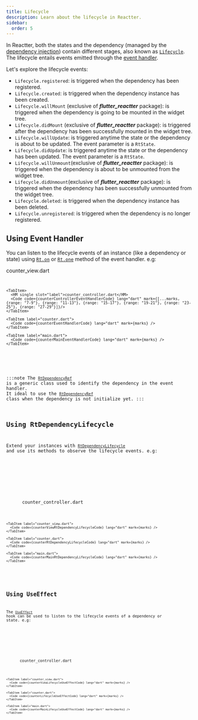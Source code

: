 ```yaml
---
title: Lifecycle
description: Learn about the lifecycle in Reactter.
sidebar:
  order: 5
---
```







In Reactter, both the states and the dependency (managed by the [dependency injection](/reactter/core_concepts/dependency_injection)) contain different stages,
also known as <HT><a href="https://pub.dev/documentation/reactter/latest/reactter/Lifecycle.html" target="_blank">`Lifecycle`</a></HT>.
The lifecycle entails events emitted through the [event handler](/reactter/core_concepts/event_handler).

Let's explore the lifecycle events:

- <HE>`Lifecycle.registered`</HE>: is triggered when the dependency has been registered.
- <HE>`Lifecycle.created`</HE>: is triggered when the dependency instance has been created.
- <HE>`Lifecycle.willMount`</HE> (exclusive of _**flutter_reactter**_ package): is triggered when the dependency is going to be mounted in the widget tree.
- <HE>`Lifecycle.didMount`</HE> (exclusive of _**flutter_reactter**_ package): is triggered after the dependency has been successfully mounted in the widget tree.
- <HE>`Lifecycle.willUpdate`</HE>: is triggered anytime the state or the dependency is about to be updated. The event parameter is a <HT>`RtState`</HT>.
- <HE>`Lifecycle.didUpdate`</HE>: is triggered anytime the state or the dependency has been updated. The event parameter is a <HT>`RtState`</HT>.
- <HE>`Lifecycle.willUnmount`</HE>(exclusive of _**flutter_reactter**_ package): is triggered when the dependency is about to be unmounted from the widget tree.
- <HE>`Lifecycle.didUnmount`</HE>(exclusive of _**flutter_reactter**_ package): is triggered when  the dependency has been successfully unmounted from the widget tree.
- <HE>`Lifecycle.deleted`</HE>: is triggered when the dependency instance has been deleted.
- <HE>`Lifecycle.unregistered`</HE>: is triggered when the dependency is no longer registered.

## Using Event Handler

You can listen to the lifecycle events of an instance (like a dependency or state) using <HM>[`Rt.on`](/reactter/api/methods/event_handler_methods/#rton)</HM> or <HM>[`Rt.one`](/reactter/api/methods/event_handler_methods/#rtone)</HM> method of the event handler. e.g:

<TipLifecycleExample />

<CodeTabs>
  <ZappButton path="examples/lifecycle_event_handler"/>

  <Tabs>
    <TabItem>
      <HM single slot="label">counter_view.dart</HM>
      <Code code={counterViewEventHandlerCode} lang="dart" collapse={["34-60"]} mark={[...marks, {range: "11-15"}, {range: "17-21"}, {range: "23-27"}, {range: "29-33"}]} />
    </TabItem>

    <TabItem>
      <HM single slot="label">counter_controller.dart</HM>
      <Code code={counterControllerEventHandlerCode} lang="dart" mark={[...marks, {range: "7-9"}, {range: "11-13"}, {range: "15-17"}, {range: "19-21"}, {range: "23-25"}, {range: "27-29"}]}/>
    </TabItem>

    <TabItem label="counter.dart">
      <Code code={counterEventHandlerCode} lang="dart" mark={marks} />
    </TabItem>

    <TabItem label="main.dart">
      <Code code={counterMainEventHandlerCode} lang="dart" mark={marks} />
    </TabItem>
  </Tabs>
</CodeTabs>

:::note
  The <HT>[`RtDependencyRef`](/reactter/api/classes/rt_dependency_ref)</HT> is a generic class used to identify the dependency in the event handler.
  It ideal to use the <HT>[`RtDependencyRef`](/reactter/api/classes/rt_dependency_ref)</HT> class when the dependency is not initialize yet.
:::

## Using RtDependencyLifecycle

Extend your instances with <HT>[`RtDependencyLifecycle`](/reactter/api/classes/)</HT>
and use its methods to observe the lifecycle events. e.g:

<TipLifecycleExample />

<CodeTabs>
  <ZappButton path="examples/"/>

  <Tabs>
    <TabItem>
      <HM single slot="label">counter_controller.dart</HM>
      <Code code={counterControllerRtDependencyLifecycleCode} lang="dart" mark={[...marks, {range: "14-17"}, {range: "19-22"}, {range: "24-27"}, {range: "29-32"}, {range: "34-37"}, {range: "39-42"}, {range: "44-47"}]}/>
    </TabItem>

    <TabItem label="counter_view.dart">
      <Code code={counterViewRtDependencyLifecycleCode} lang="dart" mark={marks} />
    </TabItem>

    <TabItem label="counter.dart">
      <Code code={counterRtDependencyLifecycleCode} lang="dart" mark={marks} />
    </TabItem>

    <TabItem label="main.dart">
      <Code code={counterMainRtDependencyLifecycleCode} lang="dart" mark={marks} />
    </TabItem>
  </Tabs>
</CodeTabs>

## Using UseEffect

The <HT>[`UseEffect`](/reactter/api/hooks/use_effect)</HT> hook can be used to listen to the lifecycle events of a dependency or state. e.g:

<TipLifecycleExample />

<CodeTabs>
  <ZappButton path="examples/lifecycle_use_effect"/>

  <Tabs>
    <TabItem>
      <HM single slot="label">counter_controller.dart</HM>
      <Code code={counterControllerLifecycleUseEffectCode} lang="dart" mark={[...marks, {range: "7-13"}, {range: "15-19"}]}/>
    </TabItem>

    <TabItem label="counter_view.dart">
      <Code code={counterViewLifecycleUseEffectCode} lang="dart" mark={marks} />
    </TabItem>

    <TabItem label="counter.dart">
      <Code code={counterLifecycleUseEffectCode} lang="dart" mark={marks} />
    </TabItem>

    <TabItem label="main.dart">
      <Code code={counterMainLifecycleUseEffectCode} lang="dart" mark={marks} />
    </TabItem>
  </Tabs>
</CodeTabs>
